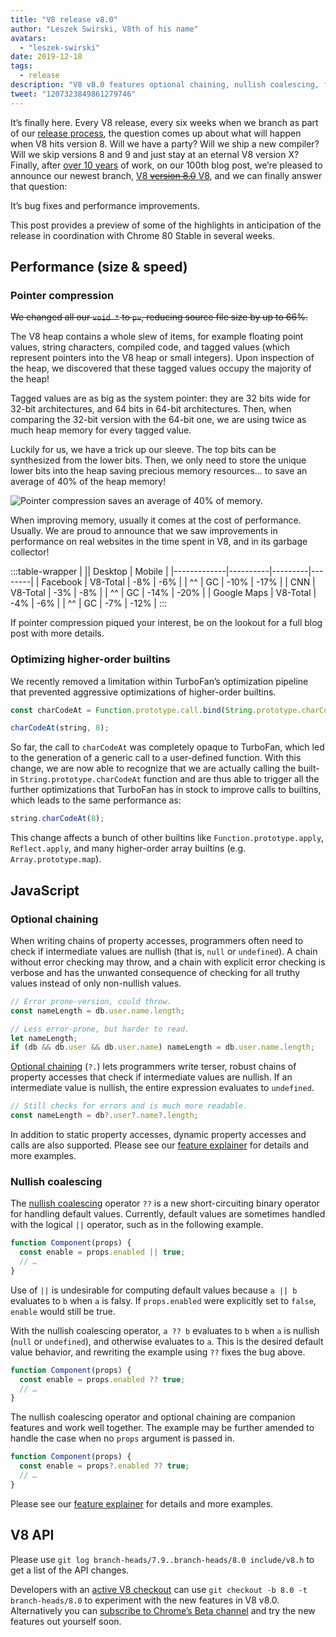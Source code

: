 ```yaml
---
title: "V8 release v8.0"
author: "Leszek Swirski, V8th of his name"
avatars:
  - "leszek-swirski"
date: 2019-12-18
tags:
  - release
description: "V8 v8.0 features optional chaining, nullish coalescing, faster higher-order builtins — oh and 40% less memory use thanks to pointer compression, no big deal."
tweet: "1207323849861279746"
---
```


<!-- Yes, it's an SVG. Please don't ask me how long I spent making it. -->
<!-- markdownlint-capture -->
<!-- markdownlint-disable no-inline-html -->

<FullWidthImage />

<!-- markdownlint-restore -->

It’s finally here. Every V8 release, every six weeks when we branch as part of our [release process](/docs/release-process), the question comes up about what will happen when V8 hits version 8. Will we have a party? Will we ship a new compiler? Will we skip versions 8 and 9 and just stay at an eternal V8 version X? Finally, after [over 10 years](/blog/10-years) of work, on our 100th blog post, we’re pleased to announce our newest branch, [V8 ~~version 8.0~~ V8](https://chromium.googlesource.com/v8/v8.git/+log/branch-heads/8.0), and we can finally answer that question:

<!--truncate-->
It’s bug fixes and performance improvements.

This post provides a preview of some of the highlights in anticipation of the release in coordination with Chrome 80 Stable in several weeks.

## Performance (size & speed)

### Pointer compression

~~We changed all our `void *` to `pv`, reducing source file size by up to 66%.~~

The V8 heap contains a whole slew of items, for example floating point values, string characters, compiled code, and tagged values (which represent pointers into the V8 heap or small integers). Upon inspection of the heap, we discovered that these tagged values occupy the majority of the heap!

Tagged values are as big as the system pointer: they are 32 bits wide for 32-bit architectures, and 64 bits in 64-bit architectures. Then, when comparing the 32-bit version with the 64-bit one, we are using twice as much heap memory for every tagged value.

Luckily for us, we have a trick up our sleeve. The top bits can be synthesized from the lower bits. Then, we only need to store the unique lower bits into the heap saving precious memory resources... to save an average of 40% of the heap memory!

![Pointer compression saves an average of 40% of memory.](/_img/v8-release-80/pointer-compression-chart.svg)

When improving memory, usually it comes at the cost of performance. Usually. We are proud to announce that we saw improvements in performance on real websites in the time spent in V8, and in its garbage collector!

:::table-wrapper
| || Desktop | Mobile |
|-------------|----------|---------|--------|
| Facebook | V8-Total | -8% | -6% |
| ^^ | GC | -10% | -17% |
| CNN | V8-Total | -3% | -8% |
| ^^ | GC | -14% | -20% |
| Google Maps | V8-Total | -4% | -6% |
| ^^ | GC | -7% | -12% |
:::

If pointer compression piqued your interest, be on the lookout for a full blog post with more details.

### Optimizing higher-order builtins

We recently removed a limitation within TurboFan’s optimization pipeline that prevented aggressive optimizations of higher-order builtins.

```js
const charCodeAt = Function.prototype.call.bind(String.prototype.charCodeAt);

charCodeAt(string, 8);
```

So far, the call to `charCodeAt` was completely opaque to TurboFan, which led to the generation of a generic call to a user-defined function. With this change, we are now able to recognize that we are actually calling the built-in `String.prototype.charCodeAt` function and are thus able to trigger all the further optimizations that TurboFan has in stock to improve calls to builtins, which leads to the same performance as:

```js
string.charCodeAt(8);
```

This change affects a bunch of other builtins like `Function.prototype.apply`, `Reflect.apply`, and many higher-order array builtins (e.g. `Array.prototype.map`).

## JavaScript

### Optional chaining

When writing chains of property accesses, programmers often need to check if intermediate values are nullish (that is, `null` or `undefined`). A chain without error checking may throw, and a chain with explicit error checking is verbose and has the unwanted consequence of checking for all truthy values instead of only non-nullish values.

```js
// Error prone-version, could throw.
const nameLength = db.user.name.length;

// Less error-prone, but harder to read.
let nameLength;
if (db && db.user && db.user.name) nameLength = db.user.name.length;
```

[Optional chaining](https://v8.dev/features/optional-chaining) (`?.`) lets programmers write terser, robust chains of property accesses that check if intermediate values are nullish. If an intermediate value is nullish, the entire expression evaluates to `undefined`.

```js
// Still checks for errors and is much more readable.
const nameLength = db?.user?.name?.length;
```

In addition to static property accesses, dynamic property accesses and calls are also supported. Please see our [feature explainer](https://v8.dev/features/optional-chaining) for details and more examples.

### Nullish coalescing

The [nullish coalescing](https://v8.dev/features/nullish-coalescing) operator `??` is a new short-circuiting binary operator for handling default values. Currently, default values are sometimes handled with the logical `||` operator, such as in the following example.

```js
function Component(props) {
  const enable = props.enabled || true;
  // …
}
```

Use of `||` is undesirable for computing default values because `a || b` evaluates to `b` when `a` is falsy. If `props.enabled` were explicitly set to `false`, `enable` would still be true.

With the nullish coalescing operator, `a ?? b` evaluates to `b` when `a` is nullish (`null` or `undefined`), and otherwise evaluates to `a`. This is the desired default value behavior, and rewriting the example using `??` fixes the bug above.

```js
function Component(props) {
  const enable = props.enabled ?? true;
  // …
}
```

The nullish coalescing operator and optional chaining are companion features and work well together. The example may be further amended to handle the case when no `props` argument is passed in.

```js
function Component(props) {
  const enable = props?.enabled ?? true;
  // …
}
```

Please see our [feature explainer](https://v8.dev/features/nullish-coalescing) for details and more examples.

## V8 API

Please use `git log branch-heads/7.9..branch-heads/8.0 include/v8.h` to get a list of the API changes.

Developers with an [active V8 checkout](/docs/source-code#using-git) can use `git checkout -b 8.0 -t branch-heads/8.0` to experiment with the new features in V8 v8.0. Alternatively you can [subscribe to Chrome’s Beta channel](https://www.google.com/chrome/browser/beta.html) and try the new features out yourself soon.
